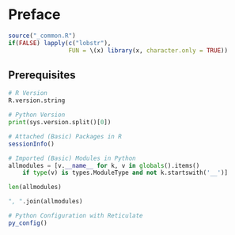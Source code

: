 # Preface {#preface .unnumbered}

```r
source("_common.R")
if(FALSE) lapply(c("lobstr"), 
                 FUN = \(x) library(x, character.only = TRUE))
```

## Prerequisites

```r
# R Version
R.version.string
```

```python
# Python Version
print(sys.version.split()[0])

```

```r
# Attached (Basic) Packages in R 
sessionInfo()
```

```python
# Imported (Basic) Modules in Python 
allmodules = [v.__name__ for k, v in globals().items() 
    if type(v) is types.ModuleType and not k.startswith('__')]

len(allmodules)

", ".join(allmodules)

```

```r
# Python Configuration with Reticulate
py_config()
```

